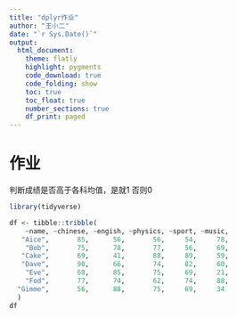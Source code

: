```yaml
---
title: "dplyr作业"
author: "王小二"
date: "`r Sys.Date()`"
output: 
  html_document:
    theme: flatly
    highlight: pygments
    code_download: true
    code_folding: show
    toc: true
    toc_float: true
    number_sections: true
    df_print: paged
---
```




# 作业

判断成绩是否高于各科均值，是就1 否则0

```r
library(tidyverse)

df <- tibble::tribble(
    ~name, ~chinese, ~engish, ~physics, ~sport, ~music,
   "Aice",       85,      56,       56,     54,     78,
    "Bob",       75,      78,       77,     56,     69,
   "Cake",       69,      41,       88,     89,     59,
   "Dave",       90,      66,       74,     82,     60,
    "Eve",       68,      85,       75,     69,     21,
    "Fod",       77,      74,       62,     74,     88,
  "Gimme",       56,      88,       75,     69,     34
  )
df
```

